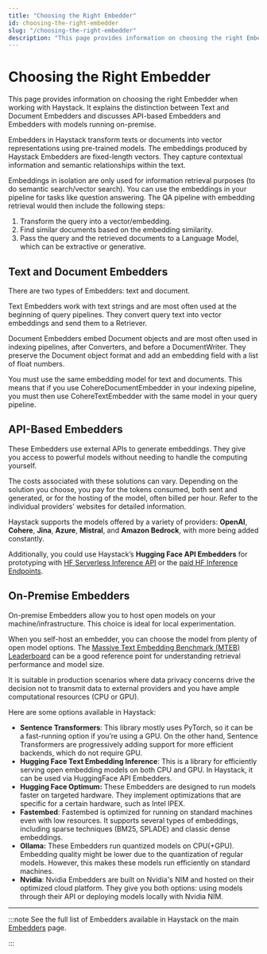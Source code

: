 ```yaml
---
title: "Choosing the Right Embedder"
id: choosing-the-right-embedder
slug: "/choosing-the-right-embedder"
description: "This page provides information on choosing the right Embedder when working with Haystack. It explains the distinction between Text and Document Embedders and discusses API-based Embedders and Embedders with models running on-premise."
---
```


# Choosing the Right Embedder

This page provides information on choosing the right Embedder when working with Haystack. It explains the distinction between Text and Document Embedders and discusses API-based Embedders and Embedders with models running on-premise.

Embedders in Haystack transform texts or documents into vector representations using pre-trained models. The embeddings produced by Haystack Embedders are fixed-length vectors. They capture contextual information and semantic relationships within the text.

Embeddings in isolation are only used for information retrieval purposes (to do semantic search/vector search). You can use the embeddings in your pipeline for tasks like question answering. The QA pipeline with embedding retrieval would then include the following steps:

1. Transform the query into a vector/embedding.
2. Find similar documents based on the embedding similarity.
3. Pass the query and the retrieved documents to a Language Model, which can be extractive or generative.

## Text and Document Embedders

There are two types of Embedders: text and document.

Text Embedders work with text strings and are most often used at the beginning of query pipelines. They convert query text into vector embeddings and send them to a Retriever.

Document Embedders embed Document objects and are most often used in indexing pipelines, after Converters, and before a DocumentWriter. They preserve the Document object format and add an embedding field with a list of float numbers.

You must use the same embedding model for text and documents. This means that if you use CohereDocumentEmbedder in your indexing pipeline, you must then use CohereTextEmbedder with the same model in your query pipeline.

## API-Based Embedders

These Embedders use external APIs to generate embeddings. They give you access to powerful models without needing to handle the computing yourself.

The costs associated with these solutions can vary. Depending on the solution you choose, you pay for the tokens consumed, both sent and generated, or for the hosting of the model, often billed per hour. Refer to the individual providers’ websites for detailed information.

Haystack supports the models offered by a variety of providers: **OpenAI**, **Cohere**, **Jina**, **Azure**, **Mistral**, and **Amazon Bedrock**, with more being added constantly.

Additionally, you could use Haystack’s **Hugging Face API Embedders** for prototyping with [HF Serverless Inference API](https://huggingface.co/docs/api-inference/en/index) or the [paid HF Inference Endpoints](https://huggingface.co/inference-endpoints/dedicated).

## On-Premise Embedders

On-premise Embedders allow you to host open models on your machine/infrastructure. This choice is ideal for local experimentation.

When you self-host an embedder, you can choose the model from plenty of open model options. The [Massive Text Embedding Benchmark (MTEB) Leaderboard](https://huggingface.co/spaces/mteb/leaderboard) can be a good reference point for understanding retrieval performance and model size.

It is suitable in production scenarios where data privacy concerns drive the decision not to transmit data to external providers and you have ample computational resources (CPU or GPU).

Here are some options available in Haystack:

- **Sentence Transformers**: This library mostly uses PyTorch, so it can be a fast-running option if you’re using a GPU. On the other hand, Sentence Transformers are progressively adding support for more efficient backends, which do not require GPU.
- **Hugging Face Text Embedding Inference**: This is a library for efficiently serving open embedding models on both CPU and GPU. In Haystack, it can be used via HuggingFace API Embedders.
- **Hugging Face Optimum:** These Embedders are designed to run models faster on targeted hardware. They implement optimizations that are specific for a certain hardware, such as Intel IPEX.
- **Fastembed**: Fastembed is optimized for running on standard machines even with low resources. It supports several types of embeddings, including sparse techniques (BM25, SPLADE) and classic dense embeddings.
- **Ollama:** These Embedders run quantized models on CPU(+GPU). Embedding quality might be lower due to the quantization of regular models. However, this makes these models run efficiently on standard machines.
- **Nvidia**: Nvidia Embedders are built on Nvidia's NIM and hosted on their optimized cloud platform. They give you both options: using models through their API or deploying models locally with Nvidia NIM.

***

:::note
See the full list of Embedders available in Haystack on the main [Embedders](../embedders.mdx) page.

:::
